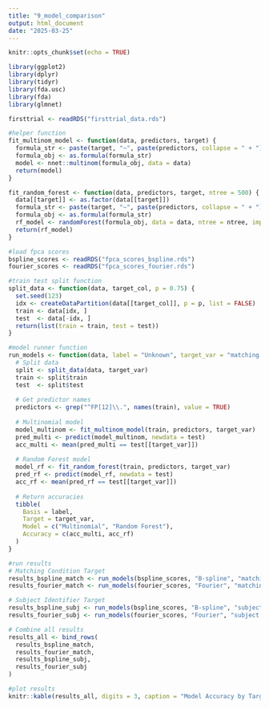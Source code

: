 ---
title: "9_model_comparison"
output: html_document
date: "2025-03-25"
---

```{r setup, include=FALSE}
knitr::opts_chunk$set(echo = TRUE)
```



```{r}
library(ggplot2)
library(dplyr)
library(tidyr)
library(fda.usc)
library(fda)
library(glmnet)
```

```{r}
firsttrial <- readRDS("firsttrial_data.rds")
```


```{r}
#helper function
fit_multinom_model <- function(data, predictors, target) {
  formula_str <- paste(target, "~", paste(predictors, collapse = " + "))
  formula_obj <- as.formula(formula_str)
  model <- nnet::multinom(formula_obj, data = data)
  return(model)
}

fit_random_forest <- function(data, predictors, target, ntree = 500) {
  data[[target]] <- as.factor(data[[target]])
  formula_str <- paste(target, "~", paste(predictors, collapse = " + "))
  formula_obj <- as.formula(formula_str)
  rf_model <- randomForest(formula_obj, data = data, ntree = ntree, importance = TRUE)
  return(rf_model)
}

```


```{r}
#load fpca scores
bspline_scores <- readRDS("fpca_scores_bspline.rds")
fourier_scores <- readRDS("fpca_scores_fourier.rds")

```


```{r}
#train test split function
split_data <- function(data, target_col, p = 0.75) {
  set.seed(123)
  idx <- createDataPartition(data[[target_col]], p = p, list = FALSE)
  train <- data[idx, ]
  test  <- data[-idx, ]
  return(list(train = train, test = test))
}

```


```{r}
#model runner function
run_models <- function(data, label = "Unknown", target_var = "matching.condition") {
  # Split data
  split <- split_data(data, target_var)
  train <- split$train
  test  <- split$test
  
  # Get predictor names
  predictors <- grep("^FP[12]\\.", names(train), value = TRUE)
  
  # Multinomial model
  model_multinom <- fit_multinom_model(train, predictors, target_var)
  pred_multi <- predict(model_multinom, newdata = test)
  acc_multi <- mean(pred_multi == test[[target_var]])
  
  # Random Forest model
  model_rf <- fit_random_forest(train, predictors, target_var)
  pred_rf <- predict(model_rf, newdata = test)
  acc_rf <- mean(pred_rf == test[[target_var]])
  
  # Return accuracies
  tibble(
    Basis = label,
    Target = target_var,
    Model = c("Multinomial", "Random Forest"),
    Accuracy = c(acc_multi, acc_rf)
  )
}

```


```{r}
#run results
# Matching Condition Target
results_bspline_match <- run_models(bspline_scores, "B-spline", "matching.condition")
results_fourier_match <- run_models(fourier_scores, "Fourier", "matching.condition")

# Subject Identifier Target
results_bspline_subj <- run_models(bspline_scores, "B-spline", "subject.identifier")
results_fourier_subj <- run_models(fourier_scores, "Fourier", "subject.identifier")

# Combine all results
results_all <- bind_rows(
  results_bspline_match,
  results_fourier_match,
  results_bspline_subj,
  results_fourier_subj
)

```
```{r}
#plot results 
knitr::kable(results_all, digits = 3, caption = "Model Accuracy by Target and Basis Type")

```

